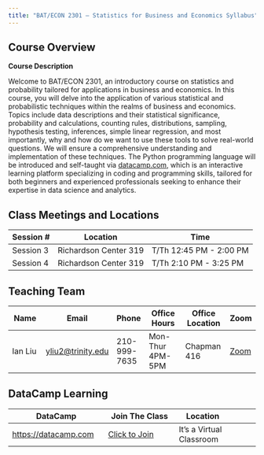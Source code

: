 ```yaml
---
title: "BAT/ECON 2301 – Statistics for Business and Economics Syllabus"
---
```


## Course Overview

**Course Description**

Welcome to BAT/ECON 2301, an introductory course on statistics and probability tailored for applications in business and economics. In this course, you will delve into the application of various statistical and probabilistic techniques within the realms of business and economics. Topics include data descriptions and their statistical significance, probability and calculations, counting rules, distributions, sampling, hypothesis testing, inferences, simple linear regression, and most importantly, why and how do we want to use these tools to solve real-world questions. We will ensure a comprehensive understanding and implementation of these techniques. The Python programming language will be introduced and self-taught via [datacamp.com](https://datacamp.com), which is an interactive learning platform specializing in coding and programming skills, tailored for both beginners and experienced professionals seeking to enhance their expertise in data science and analytics.

## Class Meetings and Locations

| Session # | Location | Time                   |
|---------|----------|------------------------|
| Session 3 | Richardson Center 319  | T/Th 12:45 PM - 2:00 PM |
| Session 4 | Richardson Center 319  | T/Th 2:10 PM - 3:25 PM  |


## Teaching Team 

| Name        |  Email | Phone | Office Hours   | Office Location    | Zoom |
|-------------|--------|-------|----------------|-------------|------|
| Ian Liu     |  [yliu2@trinity.edu](yliu2@trinity.edu) | 210-999-7635 | Mon-Thur  4PM-5PM   | Chapman 416 |  [Zoom](https://trinity.zoom.us/j/95386383129)    |


## DataCamp Learning


| DataCamp                 | Join The Class   | Location    |
|----------------------|----------------|-------------|------|
| [https://datacamp.com](https://datacamp.com)              | [Click to Join](https://www.datacamp.com/groups/shared_links/9c0820d5af03090d41b43c7448d71d5cac9c852738fe60e727d2fb63bf90f6f9)   | It's a Virtual Classroom |

